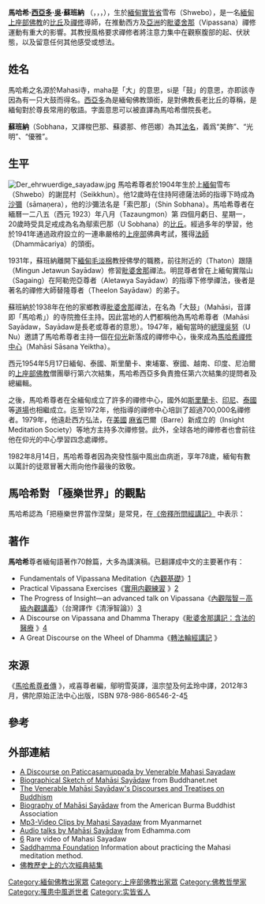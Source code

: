 {{Infobox religious biography
|background = #FFD068 | color = black
|name = 馬哈希尊者 <br/> {{my|မဟာစည်ဆရာတော် ဦးသောဘန}}
|caption = The Venerable Mahasi Sayadaw
|alias =
|dharma name = 蘇班納 <br/>{{my|သောဘန}}
|birth_date = {{Birth date|1904|07|29|df=y}}
|birth_place = 謝昆村, 雪布，[[緬甸|緬甸]]
|death_date = {{Death date and age|1982|08|14|1904|07|29|df=y}}
|death_place = [[仰光|仰光]], [[緬甸|緬甸]]
|nationality = 緬甸籍
|religion = [[佛教|佛教]]
|school = [[上座部|上座部]]
|lineage = 替隆尊者傳承
|title = {{le|上首大班智達|Agga Maha Pandita}}<br/>Agga Maha Pandita
|location = 馬哈希禪修中心, [[仰光|仰光]], [[緬甸|緬甸]]
|education = 法[[阿闍黎|阿闍黎]]<br/>Dhammācariya
|occupation = [[比丘|比丘]]
|teacher =
|predecessor =
|successor = {{tsl|en|U Pandita|班迪達}}尊者
|students =
|website = {{url|www.mahasi.org}}
}}
{{上座部佛教}}

'''馬哈希·[[西亞多|西亞多]]·[[緬甸人名#常见敬语|吳]]·蘇班納''' （{{lang-my|မဟာစည်ဆရာတော် ဦးသောဘန}}，{{IPA-my|məhàsì sʰəjàdɔ̀ ʔú θɔ́bəna̰|pron}}，{{lang-en|Mahasi Sayadaw U Sobhana}}，{{bd|1904年|7月29日|1982年|8月14日|}}），生於[[緬甸|緬甸]][[實皆省|實皆省]]雪布（Shwebo），是一名[[緬甸|緬甸]][[上座部佛教|上座部佛教]]的[[比丘|比丘]]及[[禪修|禪修]]導師，在推動西方及[[亞洲|亞洲]]的[[毗婆舍那|毗婆舍那]]（Vipassana）禪修運動有重大的影響。其教授風格要求禪修者將注意力集中在觀察腹部的起、伏狀態，以及留意任何其他感受或想法。


==姓名==
馬哈希之名源於Mahasi寺，maha是「大」的意思，si是「鼓」的意思，亦即該寺因為有一只大鼓而得名。[[西亞多|西亞多]]為是緬甸佛教頭銜，是對佛教長老比丘的尊稱，是緬甸對於尊長常用的敬語。字面意思可以被直譯為馬哈希僧院長老。

'''蘇班納'''（Sobhana，又譯梭巴那、蘇婆那、修芭娜）為其[[法名|法名]]，義爲“美飾”、“光明”、“優雅”。

== 生平 ==
[[File:Der_ehrwuerdige_sayadaw.jpg|thumb]]
馬哈希尊者於1904年生於上[[緬甸|緬甸]]雪布（Shwebo）的謝昆村（Seikkhun）。他12歲時在住持阿德薩法師的指導下時成為[[沙彌|沙彌]]（sāmaṇera），他的沙彌法名是「索巴那」（Shin Sobhana）。馬哈希尊者在緬曆一二八五（西元 1923）年八月（Tazaungmon）第
四個月虧日、星期一，20歲時受具足戒成為名為鄔索巴那（U Sobhana）的[[比丘|比丘]]。經過多年的學習，他於1941年通過政府設立的一連串嚴格的[[上座部|上座部]]佛典考試，獲得[[法師_(佛教)|法師]]（Dhammācariya）的頭銜。

1931年，蘇班納離開下[[緬甸|緬甸]][[毛淡棉|毛淡棉]]教授佛學的職務，前往附近的{{le|直通|Thaton}}（Thaton）跟隨{{le|吴那罗陀|U Nārada|明昆祗陀林西亚多吴那罗陀尊者}}（Mingun Jetawun Sayādaw）修習[[毗婆舍那|毗婆舍那]]禪法。明昆尊者曾在上緬甸實階山（Sagaing）在阿勒兜亞尊者（Aletawya Sayādaw）的指導下修學禪法，後者是著名的禪修大師替隆尊者（Theelon Sayādaw）的弟子。

蘇班納於1938年在他的家鄉教導[[毗婆舍那|毗婆舍那]]禪法，在名為「大鼓」（Mahāsi，音譯即「馬哈希」）的寺院擔任主持。因此當地的人們都稱他為馬哈希尊者（Mahāsi Sayādaw，Sayādaw是長老或尊者的意思）。1947年，緬甸當時的[[總理|總理]][[吳努|吳努]]（U Nu）邀請了馬哈希尊者主持一個在[[仰光|仰光]]新落成的禪修中心，後來成為[[馬哈希禪修中心|馬哈希禪修中心]]（Mahāsi Sāsana Yeiktha）。

西元1954年5月17日緬甸、泰國、斯里蘭卡、柬埔寨、寮國、越南、印度、尼泊爾的[[上座部佛教|上座部佛教]]僧團舉行第六次結集，馬哈希西亞多負責擔任第六次結集的提問者及總編輯。

之後，馬哈希尊者在全緬甸成立了許多的禪修中心，國外如[[斯里蘭卡|斯里蘭卡]]、[[印尼|印尼]]、[[泰國|泰國]]等[[道場|道場]]也相繼成立。迄至1972年，他指導的禪修中心培訓了超過700,000名禪修者。1979年，他遠赴西方弘法，在[[美國|美國]] [[麻省|麻省]]巴爾（Barre）新成立的{{le|內觀禪修學會|Insight Meditation Society}}（Insight Meditation Society）等地方主持多次禪修營。此外，全球各地的禪修者也會前往他在仰光的中心學習四念處禪修。

1982年8月14日，馬哈希尊者因為突發性腦中風出血病逝，享年78歲，緬甸有數以萬計的徒眾冒著大雨向他作最後的致敬。

== 馬哈希對 「極樂世界」的觀點==
馬哈希認為「把極樂世界當作涅槃」是常見，在[http://mbscnn.org/NewsList.aspx?CLASS=221 《帝釋所問經講記》] {{Wayback|url=http://mbscnn.org/NewsList.aspx?CLASS=221 |date=20171231212059 }}中表示：
{{cquote|[[大乘|大乘]]佛教徒以極樂世界等同於涅槃。他們描述那是天堂，並說：在那裡的所有眾生成佛之後，將在此世界裏永遠地免除老、病、死，而享有永恆的快樂。極樂世界與那些相信生命永恆而讚頌的天堂沒有很重大的不同。這信仰很可能是基於那些想宣揚[[常見|常見]]的佛教徒的著作。}}

== 著作 ==
'''馬哈希'''尊者緬甸語著作70餘篇，大多為講演稿。已翻譯成中文的主要著作有：
*Fundamentals of Vipassana Meditation《[https://web.archive.org/web/20120515210724/http://hkims.org/documents/FoundationsofVipassana.pdf 內觀基礎]》[https://web.archive.org/web/20120515210724/http://hkims.org/documents/FoundationsofVipassana.pdf]
*Practical Vipassana Exercises《[http://www.ss.ncu.edu.tw/~calin/textbook2008/H4.pdf 實用内觀練習] {{Wayback|url=http://www.ss.ncu.edu.tw/~calin/textbook2008/H4.pdf |date=20201123055121 }}》[http://www.ss.ncu.edu.tw/~calin/textbook2008/H4.pdf] {{Wayback|url=http://www.ss.ncu.edu.tw/~calin/textbook2008/H4.pdf |date=20201123055121 }}
*The Progress of Insight—an advanced talk on Vipassana《[https://web.archive.org/web/20120710041014/https://hkims.org/documents/Visuddhinanakatha_Mahasi.pdf 內觀階智－高級內觀講義]》（台灣譯作《清淨智論》）[https://web.archive.org/web/20120710041014/https://hkims.org/documents/Visuddhinanakatha_Mahasi.pdf]
*A Discourse on Vipassana and Dhamma Therapy《[http://tkwen.sutta.org/discourseonvipassana.pdf 毗婆舍那講記：含法的醫療] {{Wayback|url=http://tkwen.sutta.org/discourseonvipassana.pdf |date=20201123055121 }}》[http://tkwen.sutta.org/discourseonvipassana.pdf] {{Wayback|url=http://tkwen.sutta.org/discourseonvipassana.pdf |date=20201123055121 }}
*A Great Discourse on the Wheel of Dhamma《[http://tkwen.sutta.org/Dhammacakkhappavattana%20Sutta%20Mahasi%20Sayadw.pdf 轉法輪經講記] {{Wayback|url=http://tkwen.sutta.org/Dhammacakkhappavattana%20Sutta%20Mahasi%20Sayadw.pdf |date=20201123055126 }}》

== 來源 ==
《[http://tkwen.sutta.org/Biography%20of%20Mahasi%20Sayadaw_online%20version.pdf 馬哈希尊者傳] {{Wayback|url=http://tkwen.sutta.org/Biography%20of%20Mahasi%20Sayadaw_online%20version.pdf |date=20201123055131 }}》，戒喜尊者編，鄔明雪英譯，溫宗堃及何孟玲中譯，2012年3月，佛陀原始正法中心出版，ISBN 978-986-86546-2-4[http://tkwen.sutta.org/Biography%20of%20Mahasi%20Sayadaw_online%20version.pdf] {{Wayback|url=http://tkwen.sutta.org/Biography%20of%20Mahasi%20Sayadaw_online%20version.pdf |date=20201123055131 }} 

== 參考 ==
{{reflist}}

== 外部連結 ==
*[http://wisdomlib.org/buddhism/book/a-discourse-on-paticcasamuppada/index.html A Discourse on Paticcasamuppada by Venerable Mahasi Sayadaw] {{Wayback|url=http://wisdomlib.org/buddhism/book/a-discourse-on-paticcasamuppada/index.html |date=20160304074459 }}
*[http://www.buddhanet.net/mahabio.htm Biographical Sketch of Mahāsi Sayādaw] {{Wayback|url=http://www.buddhanet.net/mahabio.htm |date=20210305175757 }} from Buddhanet.net
*[http://www.mahasi.org.mm/ The Venerable Mahāsi Sayādaw's Discourses and Treatises on Buddhism] {{Wayback|url=http://www.mahasi.org.mm/ |date=20210308045557 }}
*[http://www.mahasiusa.org/sayadaw.html Biography of Mahāsi Sayādaw] {{Wayback|url=http://www.mahasiusa.org/sayadaw.html |date=20201123055201 }} from the American Burma Buddhist Association
*[http://www.myanmarnet.co.uk/dhamma/mahasi/mahasi.htm Mp3-Video Clips by Mahasi Sayadaw] {{Wayback|url=http://www.myanmarnet.co.uk/dhamma/mahasi/mahasi.htm |date=20201019212248 }} from Myanmarnet
*[http://www.edhamma.com/ Audio talks by Mahāsi Sayādaw] {{Wayback|url=http://www.edhamma.com/ |date=20101112140425 }} from Edhamma.com
*[https://web.archive.org/web/20110520011011/http://video.google.com/videoplay?docid=-5152436235911166213&q=mahasi] Rare video of Mahasi Sayadaw
*[http://www.saddhamma.org/ Saddhamma Foundation] {{Wayback|url=http://www.saddhamma.org/ |date=20210525103245 }} Information about practicing the Mahasi meditation method.
*[http://dhamma.sutta.org/books/six_collection.htm 佛教歷史上的六次經典結集] {{Wayback|url=http://dhamma.sutta.org/books/six_collection.htm |date=20190320235420 }}
{{Authority control}}
{{DEFAULTSORT:Mahasi}}

[[Category:緬甸佛教出家眾|Category:緬甸佛教出家眾]]
[[Category:上座部佛教出家眾|Category:上座部佛教出家眾]]
[[Category:佛教哲學家|Category:佛教哲學家]]
[[Category:罹患中風逝世者|Category:罹患中風逝世者]]
[[Category:实皆省人|Category:实皆省人]]